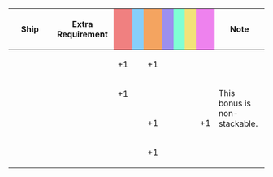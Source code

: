 {|class="wikitable" style="width:100%; text-align: center; vertical-align: middle;"
|-
! style="width: 20%;" | Ship
! style="width: 25%;" | Extra Requirement
! style="width: 5%; background-color: lightcoral;" | {{Firepower}}
! style="width: 5%; background-color: lightskyblue;" | {{Torpedo}}
! style="width: 5%; background-color: sandybrown;" | {{AA}}
! style="width: 5%; background-color: #9C8FEE;" | {{ASW}}
! style="width: 5%; background-color: #7fffd4;" | {{LOS}}
! style="width: 5%; background-color: #F2E279;" | {{Armor}}
! style="width: 5%; background-color: violet;" | {{Evasion}}
! style="width: 20%;" | Note
|-
! {{ShipLink|Kongou/Kai Ni C|Hiei/Kai Ni C|text=Kongou-class Kai Ni C}}<br/>{{ShipLink|Kongou/Kai Ni}}
| style="text-align:left;" | 
| +1 || || +1 || || || || 
| rowspan="4" style="text-align:left;" | This bonus is non-stackable.
|-
! {{ShipLink|Kirishima/Kai Ni}}
| style="text-align:left;" | 
| +1 || || || || || || 
|-
! {{ShipLink|Haruna/Kai Ni}}
| style="text-align:left;" | 
| || || +1 || || || || +1
|-
! {{ShipLink|Hiei/Kai Ni}}
| style="text-align:left;" | 
| || || +1 || || || || 
|}